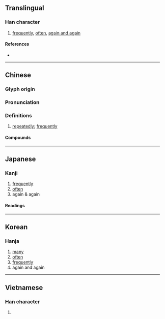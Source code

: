 {{also|屡}}
{{character info}}
==Translingual==

===Han character===
{{Han char|rn=44|rad=尸|as=11|sn=14|four=77244|canj=SLLV|ids=⿸尸婁}}

# [[frequently]], [[often]], [[again and again]]

====References====
* {{Han ref|kx=0303.300|dkj=07787|dj=0601.250|hdz=20979.140|uh=5C62|ud=23650|bh=B9F0|bd=47600}}

----

==Chinese==
{{zh-forms|s=屡}}

===Glyph origin===
{{Han etym}}

===Pronunciation===
{{zh-pron
|m=lǚ
|c=leoi5
|mn=qz,xm:lú/tw,zz:lí/qz:lír
|mn_note=lú/lí - literary; lír - vernacular (俗)
|mc=y
|oc=y
|cat=
}}

===Definitions===
{{zh-hanzi}}

# [[repeatedly]]; [[frequently]]

====Compounds====
{{zh-der|屢仆屢起|屢出新招|屢屢|屢年|屢戰屢勝|屢戰屢敗|屢敗屢戰|屢教不改|屢次|屢次三番|屢盟|屢空|屢見不鮮|屢試不爽|簞瓢屢空}}

----

==Japanese==

===Kanji===
{{ja-kanji|grade=|rs=尸11|shin=屡}}

# [[frequently]]
# [[often]]
# again & again

====Readings====
{{ja-readings
|goon=る
|kanon=る
|kun=しばしば-
}}

----

==Korean==

===Hanja===
{{ko-hanja|hangeul=루|rv=ru|mr=ru}}

# [[many]]
# [[often]]
# [[frequently]]
# again and again

----

==Vietnamese==

===Han character===
{{vi-hantu|[[lũ]], [[cũ]], [[lú]], [[rũ]], [[luã]], [[rủ]]|rs=尸11}}

# {{rfdef|vi|sort=尸11}}